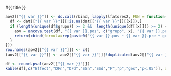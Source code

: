 

#{{ title }}

```r
aov2[["{{ var }}"]] <- do.call(rbind, lapply(lfatores2, FUN = function(x) {
  df <- dat[["{{ var }}"]][!is.na(dat[["{{ var }}"]][[x]]),]
  if (length(unique(df$grupo)) >= 2 &&  length(unique(df[[x]])) >= 2) {
    aov = ancova.test(df, "{{ var }}.pos", c("grupo", x), "{{ var }}.pre", 2, "ges")${{ var }}.pos
    return(cbind(formula=rep(paste0("{{ var }}.pos ~ {{ var }}.pre + grupo"," * ",x), nrow(aov)), aov))  
  }
}))
row.names(aov2[["{{ var }}"]]) <- c()
(aov2[["{{ var }}"]] <- aov2[["{{ var }}"]][!duplicated(aov2[["{{ var }}"]]$Effect) & !aov2[["{{ var }}"]]$Effect %in% fatores1,])
```

```r
df <- round.pval(aov2[["{{ var }}"]])
kable(df[,c("Effect","DFn","DFd","SSn","SSd","F","p","ges","p<.05")], digits=3)
```

